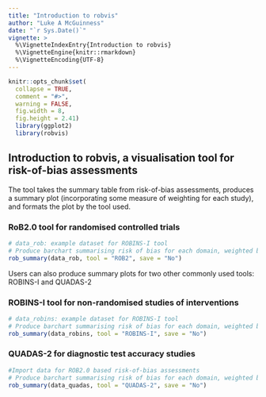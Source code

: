 ```yaml
---
title: "Introduction to robvis"
author: "Luke A McGuinness"
date: "`r Sys.Date()`"
vignette: >
  %\VignetteIndexEntry{Introduction to robvis}
  %\VignetteEngine{knitr::rmarkdown}
  %\VignetteEncoding{UTF-8}
---
```

```r
knitr::opts_chunk$set(
  collapse = TRUE,
  comment = "#>",
  warning = FALSE,
  fig.width = 8,
  fig.height = 2.41)
  library(ggplot2)
  library(robvis)
```
## Introduction to robvis, a visualisation tool for risk-of-bias assessments

The tool takes the summary table from risk-of-bias assessments, produces a summary plot (incorporating some measure of weighting for each study), and formats the plot by the tool used.

### RoB2.0 tool for randomised controlled trials

```r
# data_rob: example dataset for ROBINS-I tool
# Produce barchart summarising risk of bias for each domain, weighted by study precision.
rob_summary(data_rob, tool = "ROB2", save = "No")
```

Users can also produce summary plots for two other commonly used tools: ROBINS-I and QUADAS-2

### ROBINS-I tool for non-randomised studies of interventions
```r
# data_robins: example dataset for ROBINS-I tool
# Produce barchart summarising risk of bias for each domain, weighted by study precision.
rob_summary(data_robins, tool = "ROBINS-I", save = "No")
```


### QUADAS-2 for diagnostic test accuracy studies
```r
#Import data for ROB2.0 based risk-of-bias assessments
# Produce barchart summarising risk of bias for each domain, weighted by study precision.
rob_summary(data_quadas, tool = "QUADAS-2", save = "No")
```
